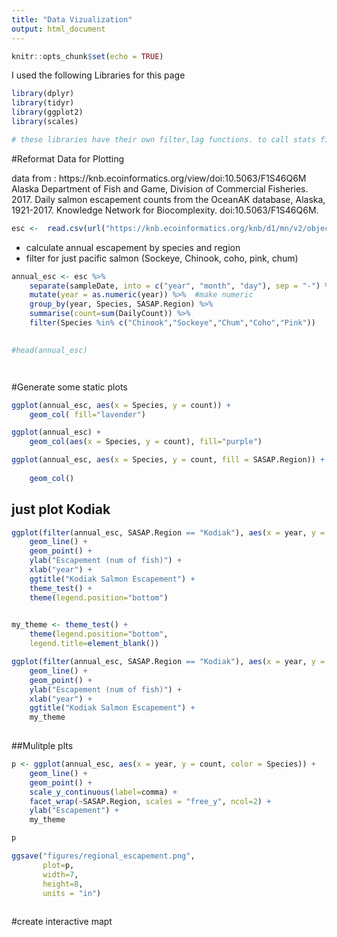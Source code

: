 ```yaml
---
title: "Data Vizualization"
output: html_document
---
```


```r
knitr::opts_chunk$set(echo = TRUE)
```

I used the following Libraries for this page
```r
library(dplyr)
library(tidyr)
library(ggplot2)
library(scales)

# these libraries have their own filter,lag functions. to call stats file, use   stats::filter()

```


#Reformat Data for Plotting


data from : https://knb.ecoinformatics.org/view/doi:10.5063/F1S46Q6M
Alaska Department of Fish and Game, Division of Commercial Fisheries. 2017. Daily salmon escapement counts from the OceanAK database, Alaska, 1921-2017. Knowledge Network for Biocomplexity. doi:10.5063/F1S46Q6M.

```r
esc <-  read.csv(url("https://knb.ecoinformatics.org/knb/d1/mn/v2/object/urn%3Auuid%3Af119a05b-bbe7-4aea-93c6-85434dcb1c5e", method="libcurl"), stringsAsFactors = FALSE)
```

* calculate annual escapement by species and region
* filter for just pacific salmon (Sockeye, Chinook, coho, pink, chum)

```r
annual_esc <- esc %>% 
    separate(sampleDate, into = c("year", "month", "day"), sep = "-") %>% 
    mutate(year = as.numeric(year)) %>%  #make numeric
    group_by(year, Species, SASAP.Region) %>% 
    summarise(count=sum(DailyCount)) %>% 
    filter(Species %in% c("Chinook","Sockeye","Chum","Coho","Pink")) 
   

#head(annual_esc)

```

```r

```

```r


```

#Generate some static plots


```r
ggplot(annual_esc, aes(x = Species, y = count)) +
    geom_col( fill="lavender")
```


```r
ggplot(annual_esc) +
    geom_col(aes(x = Species, y = count), fill="purple")
```



```r
ggplot(annual_esc, aes(x = Species, y = count, fill = SASAP.Region)) +
  
    geom_col()
```

## just plot Kodiak
```r
ggplot(filter(annual_esc, SASAP.Region == "Kodiak"), aes(x = year, y = count, color = Species)) +
    geom_line() +
    geom_point() +
    ylab("Escapement (num of fish)") +
    xlab("year") +
    ggtitle("Kodiak Salmon Escapement") +
    theme_test() +
    theme(legend.position="bottom")
    
```

```r
my_theme <- theme_test() +
    theme(legend.position="bottom",
    legend.title=element_blank())
```


```r
ggplot(filter(annual_esc, SASAP.Region == "Kodiak"), aes(x = year, y = count, color = Species)) +
    geom_line() +
    geom_point() +
    ylab("Escapement (num of fish)") +
    xlab("year") +
    ggtitle("Kodiak Salmon Escapement") +
    my_theme
    
```

##Mulitple plts

```r
p <- ggplot(annual_esc, aes(x = year, y = count, color = Species)) +
    geom_line() +
    geom_point() +
    scale_y_continuous(label=comma) +
    facet_wrap(~SASAP.Region, scales = "free_y", ncol=2) +
    ylab("Escapement") +
    my_theme

p

ggsave("figures/regional_escapement.png",
       plot=p,
       width=7,
       height=8,
       units = "in")
     
```




#create interactive mapt
